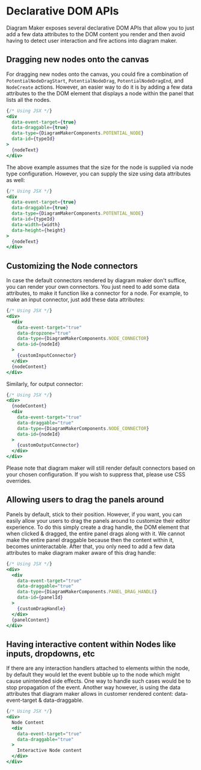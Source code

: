 
<Meta title="Docs/Usage/Declarative DOM APIs" />

# Declarative DOM APIs
Diagram Maker exposes several declarative DOM APIs that allow you to just add a few data attributes to the DOM content you render and then avoid having to detect user interaction and fire actions into diagram maker.

## Dragging new nodes onto the canvas
For dragging new nodes onto the canvas, you could fire a combination of `PotentialNodeDragStart`, `PotentialNodeDrag`, `PotentialNodeDragEnd`, and `NodeCreate` actions. However, an easier way to do it is by adding a few data attributes to the the DOM element that displays a node within the panel that lists all the nodes.
```jsx
{/* Using JSX */}
<div
  data-event-target={true}
  data-draggable={true}
  data-type={DiagramMakerComponents.POTENTIAL_NODE}
  data-id={typeId}
>
  {nodeText}
</div>
```

The above example assumes that the size for the node is supplied via node type configuration. However, you can supply the size using data attributes as well:
```jsx
{/* Using JSX */}
<div
  data-event-target={true}
  data-draggable={true}
  data-type={DiagramMakerComponents.POTENTIAL_NODE}
  data-id={typeId}
  data-width={width}
  data-height={height}
>
  {nodeText}
</div>
```

## Customizing the Node connectors
In case the default connectors rendered by diagram maker don't suffice, you can render your own connectors. You just need to add some data attributes, to make it function like a connector for a node. For example, to make an input connector, just add these data attributes:
```jsx
{/* Using JSX */}
<div>
  <div
    data-event-target="true"
    data-dropzone="true"
    data-type={DiagramMakerComponents.NODE_CONNECTOR}
    data-id={nodeId}
  >
    {customInputConnector}
  </div>
  {nodeContent}
</div>
```

Similarly, for output connector:
```jsx
{/* Using JSX */}
<div>
  {nodeContent}
  <div
    data-event-target="true"
    data-draggable="true"
    data-type={DiagramMakerComponents.NODE_CONNECTOR}
    data-id={nodeId}
  >
    {customOutputConnector}
  </div>
</div>
```
Please note that diagram maker will still render default connectors based on your chosen configuration. If you wish to suppress that, please use CSS overrides.

## Allowing users to drag the panels around
Panels by default, stick to their position. However, if you want, you can easily allow your users to drag the panels around to customize their editor experience. To do this simply create a drag handle, the DOM element that when clicked & dragged, the entire panel drags along with it. We cannot make the entire panel draggable because then the content within it, becomes uninteractable. After that, you only need to add a few data attributes to make diagram maker aware of this drag handle:
```jsx
{/* Using JSX */}
<div>
  <div
    data-event-target="true"
    data-draggable="true"
    data-type={DiagramMakerComponents.PANEL_DRAG_HANDLE}
    data-id={panelId}
  >
    {customDragHandle}
  </div>
  {panelContent}
</div>
```

## Having interactive content within Nodes like inputs, dropdowns, etc
If there are any interaction handlers attached to elements within the node, by default they would let the event bubble up to the node which might cause unintended side effects. One way to handle such cases would be to stop propagation of the event. Another way however, is using the data attributes that diagram maker allows in customer rendered content: data-event-target & data-draggable.
```jsx
{/* Using JSX */}
<div>
  Node Content
  <div
    data-event-target="true"
    data-draggable="true"
  >
    Interactive Node content
  </div>
</div>
```
